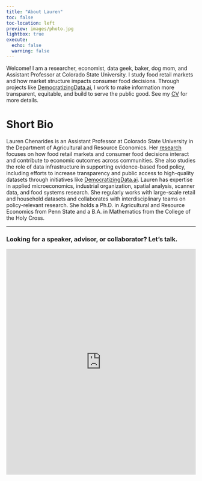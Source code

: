 ```yaml
---
title: "About Lauren"
toc: false
toc-location: left
preview: images/photo.jpg
lightbox: true
execute: 
  echo: false
  warning: false
---
```

<!--
```r
source("_common.R")
```
-->
Welcome! I am a researcher, economist, data geek, baker, dog mom, and Assistant Professor at Colorado State University. I study food retail markets and how market structure impacts consumer food decisions. Through projects like [DemocratizingData.ai](https://democratizingdata.ai/), I work to make information more transparent, equitable, and build to serve the public good. See my <a href="cv.pdf" target="_blank" rel="noopener noreferrer">CV</a> for more details.

# Short Bio

Lauren Chenarides is an Assistant Professor at Colorado State University in the Department of Agricultural and Resource Economics. Her [research](research.qmd) focuses on how food retail markets and consumer food decisions interact and contribute to economic outcomes across communities. She also studies the role of data infrastructure in supporting evidence-based food policy, including efforts to increase transparency and public access to high-quality datasets through initiatives like [DemocratizingData.ai](https://democratizingdata.ai/). Lauren has expertise in applied microeconomics, industrial organization, spatial analysis, scanner data, and food systems research. She regularly works with large-scale retail and household datasets and collaborates with interdisciplinary teams on policy-relevant research. She holds a Ph.D. in Agricultural and Resource Economics from Penn State and a B.A. in Mathematics from the College of the Holy Cross.

-----

### Looking for a speaker, advisor, or collaborator? Let’s talk.

<iframe 
  src="https://hz1r899b.forms.app/lets-get-touch"
  width="100%" 
  height="600" 
  frameborder="0" 
  style="border: none;">
</iframe>

<!-- https://forms.app/myforms -->
